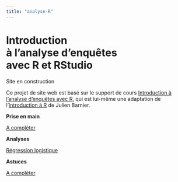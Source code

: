 ```yaml
---
title: "analyse-R"
---
```


<div class="jumbotron">
  <h1>Introduction<br />à l'analyse d'enquêtes<br /> avec R et RStudio</h1>
  <p>Site en construction</p>
</div>


Ce projet de site web est basé sur le support de cours [Introduction à l'analyse d'enquêtes avec R](https://github.com/larmarange/intro-r/tree/CoursM2), qui est lui-même une adaptation de l'[Introduction à R](https://github.com/juba/intro-r) de Julien Barnier.


<div class="row">

<div class="col-md-4">
<p><strong>Prise en main</strong></p>
<div class="list-group">
  <a href="#" class="list-group-item">A compléter</a>
  </a>
</div>
</div>

<div class="col-md-4">
<p><strong>Analyses</strong></p>
<div class="list-group">
  <a href="analyses_reglog.html" class="list-group-item">Régression logistique</a>
  </a>
</div>
</div>

<div class="col-md-4">
<p><strong>Astuces</strong></p>
<div class="list-group">
  <a href="#" class="list-group-item">A compléter</a>
  </a>
</div>
</div>


</div>
